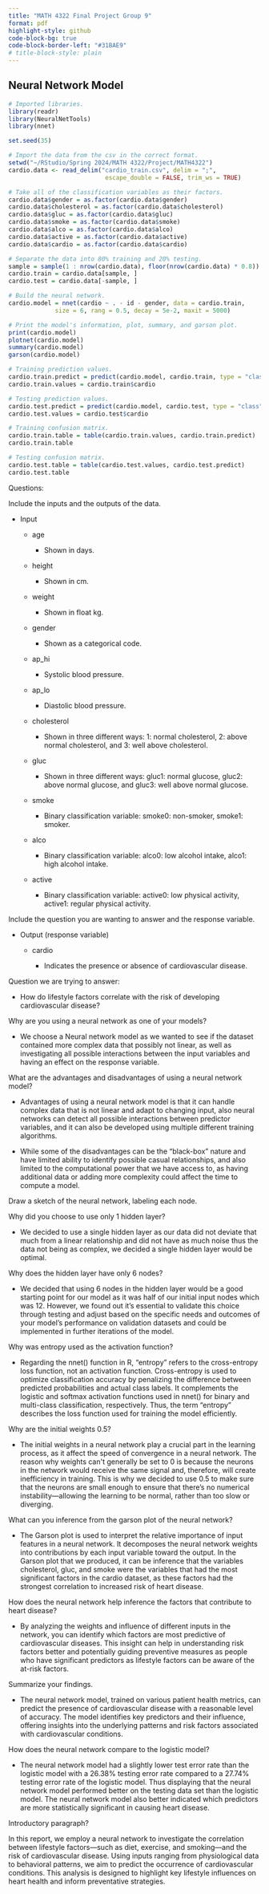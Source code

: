 ```yaml
---
title: "MATH 4322 Final Project Group 9"
format: pdf
highlight-style: github
code-block-bg: true
code-block-border-left: "#31BAE9"
# title-block-style: plain
---
```


## Neural Network Model

```r
# Imported libraries.
library(readr)
library(NeuralNetTools)
library(nnet)

set.seed(35)

# Import the data from the csv in the correct format.
setwd("~/RStudio/Spring 2024/MATH 4322/Project/MATH4322")
cardio.data <- read_delim("cardio_train.csv", delim = ";",
                           escape_double = FALSE, trim_ws = TRUE)

# Take all of the classification variables as their factors.
cardio.data$gender = as.factor(cardio.data$gender)
cardio.data$cholesterol = as.factor(cardio.data$cholesterol)
cardio.data$gluc = as.factor(cardio.data$gluc)
cardio.data$smoke = as.factor(cardio.data$smoke)
cardio.data$alco = as.factor(cardio.data$alco)
cardio.data$active = as.factor(cardio.data$active)
cardio.data$cardio = as.factor(cardio.data$cardio)

# Separate the data into 80% training and 20% testing.
sample = sample(1 : nrow(cardio.data), floor(nrow(cardio.data) * 0.8))
cardio.train = cardio.data[sample, ]
cardio.test = cardio.data[-sample, ]

# Build the neural network.
cardio.model = nnet(cardio ~ . - id - gender, data = cardio.train,
             size = 6, rang = 0.5, decay = 5e-2, maxit = 5000)

# Print the model's information, plot, summary, and garson plot.
print(cardio.model)
plotnet(cardio.model)
summary(cardio.model)
garson(cardio.model)

# Training prediction values.
cardio.train.predict = predict(cardio.model, cardio.train, type = "class")
cardio.train.values = cardio.train$cardio

# Testing prediction values.
cardio.test.predict = predict(cardio.model, cardio.test, type = "class")
cardio.test.values = cardio.test$cardio

# Training confusion matrix.
cardio.train.table = table(cardio.train.values, cardio.train.predict)
cardio.train.table

# Testing confusion matrix.
cardio.test.table = table(cardio.test.values, cardio.test.predict)
cardio.test.table
```

Questions:

Include the inputs and the outputs of the data.

-   Input

    -   age

        -   Shown in days.

    -   height

        -   Shown in cm.

    -   weight

        -   Shown in float kg.

    -   gender

        -   Shown as a categorical code.

    -   ap_hi

        -   Systolic blood pressure.

    -   ap_lo

        -   Diastolic blood pressure.

    -   cholesterol

        -   Shown in three different ways: 1: normal cholesterol, 2: above
            normal cholesterol, and 3: well above cholesterol.

    -   gluc

        -   Shown in three different ways: gluc1: normal glucose, gluc2: above normal glucose, and gluc3: well above normal glucose.

    -   smoke

        -   Binary classification variable: smoke0: non-smoker, smoke1: smoker.

    -   alco

        -   Binary classification variable: alco0: low alcohol intake, alco1: high alcohol intake.

    -   active

        -   Binary classification variable: active0: low physical activity, active1: regular physical activity.

Include the question you are wanting to answer and the response variable.

-   Output (response variable)

    -   cardio

        -   Indicates the presence or absence of cardiovascular disease.

Question we are trying to answer:

-   How do lifestyle factors correlate with the risk of developing cardiovascular disease?

Why are you using a neural network as one of your models?

-   We choose a Neural network model as we wanted to see if the dataset contained more complex data that possibly not linear, as well as investigating all possible interactions between the input variables and having an effect on the response variable.

What are the advantages and disadvantages of using a neural network model?

-   Advantages of using a neural network model is that it can handle complex data that is not linear and adapt to changing input, also neural networks can detect all possible interactions between predictor variables, and it can also be developed using multiple different training algorithms.

-   While some of the disadvantages can be the "black-box" nature and have limited ability to identify possible casual relationships, and also limited to the computational power that we have access to, as having additional data or adding more complexity could affect the time to compute a model.

Draw a sketch of the neural network, labeling each node.

Why did you choose to use only 1 hidden layer?

-   We decided to use a single hidden layer as our data did not deviate that much from a linear relationship and did not have as much noise thus the data not being as complex, we decided a single hidden layer would be optimal.

Why does the hidden layer have only 6 nodes?

-   We decided that using 6 nodes in the hidden layer would be a good starting point for our model as it was half of our initial input nodes which was 12. However, we found out it's essential to validate this choice through testing and adjust based on the specific needs and outcomes of your model's performance on validation datasets and could be implemented in further iterations of the model.

Why was entropy used as the activation function?

-   Regarding the nnet() function in R, "entropy" refers to the cross-entropy loss
    function, not an activation function. Cross-entropy is used to optimize classification accuracy by
    penalizing the difference between predicted probabilities and actual class labels. It complements
    the logistic and softmax activation functions used in nnet() for binary and multi-class
    classification, respectively. Thus, the term "entropy" describes the loss function used for training
    the model efficiently.

Why are the initial weights 0.5?

-   The initial weights in a neural network play a crucial part in the learning process, as
    it affect the speed of convergence in a neural network. The reason why weights can\'t generally
    be set to 0 is because the neurons in the network would receive the same signal and, therefore,
    will create inefficiency in training. This is why we decided to use 0.5 to make sure that the
    neurons are small enough to ensure that there's no numerical instability---allowing the learning to
    be normal, rather than too slow or diverging.

What can you inference from the garson plot of the neural network?

-   The Garson plot is used to interpret the relative importance of input features in a
    neural network. It decomposes the neural network weights into contributions by each input
    variable toward the output. In the Garson plot that we produced, it can be inference that the
    variables cholesterol, gluc, and smoke were the variables that had the most significant factors
    in the cardio dataset, as these factors had the strongest correlation to increased risk of heart
    disease.

How does the neural network help inference the factors that contribute to heart disease?

-   By analyzing the weights and influence of different inputs in the network, you can
    identify which factors are most predictive of cardiovascular diseases. This insight can help in
    understanding risk factors better and potentially guiding preventive measures as people who have
    significant predictors as lifestyle factors can be aware of the at-risk factors.

Summarize your findings.

-   The neural network model, trained on various patient health metrics, can predict the
    presence of cardiovascular disease with a reasonable level of accuracy. The model identifies key
    predictors and their influence, offering insights into the underlying patterns and risk factors
    associated with cardiovascular conditions.

How does the neural network compare to the logistic model?

-   The neural network model had a slightly lower test error rate than the logistic
    model with a 26.38% testing error rate compared to a 27.74% testing error rate of the logistic
    model. Thus displaying that the neural network model performed better on the testing data set
    than the logistic model. The neural network model also better indicated which predictors are
    more statistically significant in causing heart disease.

Introductory paragraph?

In this report, we employ a neural network to investigate the correlation between lifestyle factors---such as diet, exercise, and smoking---and the risk of cardiovascular disease. Using inputs ranging from physiological data to behavioral patterns, we aim to predict the occurrence of cardiovascular conditions. This analysis is designed to highlight key lifestyle influences on heart health and inform preventative strategies.
